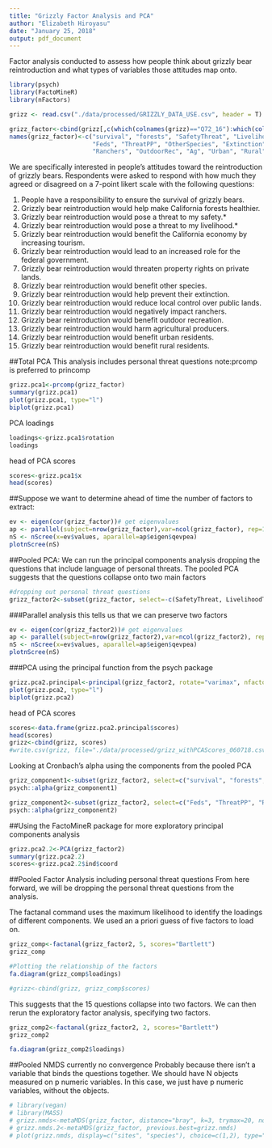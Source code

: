```yaml
---
title: "Grizzly Factor Analysis and PCA"
author: "Elizabeth Hiroyasu"
date: "January 25, 2018"
output: pdf_document
---
```


Factor analysis conducted to assess how people think about grizzly bear reintroduction and what types of variables those attitudes map onto.
```r
library(psych)
library(FactoMineR)
library(nFactors)

grizz <- read.csv("./data/processed/GRIZZLY_DATA_USE.csv", header = T)

grizz_factor<-cbind(grizz[,c(which(colnames(grizz)=="Q72_16"):which(colnames(grizz)=="Q72_32"))])
names(grizz_factor)<-c("survival", "forests", "SafetyThreat", "LivelihoodThreat", "Tourism",
                       "Feds", "ThreatPP", "OtherSpecies", "Extinction", "LocalControl",
                       "Ranchers", "OutdoorRec", "Ag", "Urban", "Rural")
```

We are specifically interested in people's attitudes toward the reintroduction of grizzly bears. Respondents were asked to respond with how much they agreed or disagreed on a 7-point likert scale with the following questions:

1.  People have a responsibility to ensure the survival of grizzly bears.
2.  Grizzly bear reintroduction would help make California forests healthier.
3.  Grizzly bear reintroduction would pose a threat to my safety.*
4.  Grizzly bear reintroduction would pose a threat to my livelihood.*
5.  Grizzly bear reintroduction would benefit the California economy by increasing tourism.
6.  Grizzly bear reintroduction would lead to an increased role for the federal government.
7.  Grizzly bear reintroduction would threaten property rights on private lands.
8.  Grizzly bear reintroduction would benefit other species.
9.  Grizzly bear reintroduction would help prevent their extinction.
10.  Grizzly bear reintroduction would reduce local control over public lands.
11.  Grizzly bear reintroduction would negatively impact ranchers.
12.  Grizzly bear reintroduction would benefit outdoor recreation.
13.  Grizzly bear reintroduction would harm agricultural producers.
14.  Grizzly bear reintroduction would benefit urban residents.
15.  Grizzly bear reintroduction would benefit rural residents.


##Total PCA
This analysis includes personal threat questions
note:prcomp is preferred to princomp

```r
grizz.pca1<-prcomp(grizz_factor)
summary(grizz.pca1)
plot(grizz.pca1, type="l")
biplot(grizz.pca1)
```

PCA loadings
```r
loadings<-grizz.pca1$rotation
loadings
```

head of PCA scores
```r
scores<-grizz.pca1$x
head(scores)
```

##Suppose we want to determine ahead of time the number of factors to extract:
```r
ev <- eigen(cor(grizz_factor))# get eigenvalues
ap <- parallel(subject=nrow(grizz_factor),var=ncol(grizz_factor), rep=100,cent=.05)
nS <- nScree(x=ev$values, aparallel=ap$eigen$qevpea)
plotnScree(nS)
```


##Pooled PCA:
We can run the principal components analysis dropping the questions that include language of personal threats.
The pooled PCA suggests that the questions collapse onto two main factors
```r
#dropping out personal threat questions
grizz_factor2<-subset(grizz_factor, select=-c(SafetyThreat, LivelihoodThreat))
```

###Parallel analysis
this tells us that we can preserve two factors
```r
ev <- eigen(cor(grizz_factor2))# get eigenvalues
ap <- parallel(subject=nrow(grizz_factor2),var=ncol(grizz_factor2), rep=100,cent=.05)
nS <- nScree(x=ev$values, aparallel=ap$eigen$qevpea)
plotnScree(nS)
```


###PCA
using the principal function from the psych package
```r
grizz.pca2.principal<-principal(grizz_factor2, rotate="varimax", nfactors=2)
plot(grizz.pca2, type="l")
biplot(grizz.pca2)
```

head of PCA scores
```r
scores<-data.frame(grizz.pca2.principal$scores)
head(scores)
grizz<-cbind(grizz, scores)
#write.csv(grizz, file="./data/processed/grizz_withPCAScores_060718.csv")
```

Looking at Cronbach's alpha using the components from the pooled PCA
```r
grizz_component1<-subset(grizz_factor2, select=c("survival", "forests", "Tourism","OtherSpecies","Extinction","OutdoorRec","Urban","Rural"))
psych::alpha(grizz_component1)

grizz_component2<-subset(grizz_factor2, select=c("Feds", "ThreatPP", "Ranchers", "Ag", "LocalControl"))
psych::alpha(grizz_component2)
```

##################################################################################################

##Using the FactoMineR package for more exploratory principal components analysis
```r
grizz.pca2.2<-PCA(grizz_factor2)
summary(grizz.pca2.2)
scores<-grizz.pca2.2$ind$coord
```

##Pooled Factor Analysis including personal threat questions
From here forward, we will be dropping the personal threat questions from the analysis.

The factanal command uses the maximum likelihood to identify the loadings of different components. We used an a priori guess of five factors to load on.
```r
grizz_comp<-factanal(grizz_factor2, 5, scores="Bartlett")
grizz_comp

#Plotting the relationship of the factors
fa.diagram(grizz_comp$loadings)

#grizz<-cbind(grizz, grizz_comp$scores)
```


This suggests that the 15 questions collapse into two factors. We can then rerun the exploratory factor analysis, specifying two factors.
```r
grizz_comp2<-factanal(grizz_factor2, 2, scores="Bartlett")
grizz_comp2

fa.diagram(grizz_comp2$loadings)
```


##Pooled NMDS
currently no convergence
Probably because there isn't a variable that binds the questions together. We should have N objects measured on p numeric variables. In this case, we just have p numeric variables, without the objects.
```r
# library(vegan)
# library(MASS)
# grizz.nmds<-metaMDS(grizz_factor, distance="bray", k=3, trymax=20, noshare=0.1)
# grizz.nmds.2<-metaMDS(grizz_factor, previous.best=grizz.nmds)
# plot(grizz.nmds, display=c("sites", "species"), choice=c(1,2), type="t")
```

